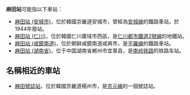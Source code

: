 '''麻田站'''可能指以下車站：

*[[麻田站_(安城市)|麻田站 (安城市)]]，位於韓國京畿道安城市，曾經為[[安城線|安城線]]的鐵路車站，於1944年廢站。
*[[麻田站_(仁川)|麻田站 (仁川)]]，位於韓國仁川廣域市西區，是[[仁川都市鐵道2號線|仁川都市鐵道2號線]]的地鐵站。
*[[麻田站_(咸鏡南道)|麻田站 (咸鏡南道)]]，位於朝鲜咸鏡南道咸興市，是[[平羅線|平羅線]]的鐵路車站。
*[[麻田站_(湖南省)|麻田站 (湖南省)]]，位于中国湖南省郴州市宜章县，是[[南岭铁路|南岭铁路]]的铁路车站。

== 名稱相近的車站 ==
*[[麻田號誌站|麻田號誌站]]，位於韓國京畿道楊州市，是[[京元線|京元線]]的一個號誌站。

{{disambig|Cat=三字車站名消歧義}}